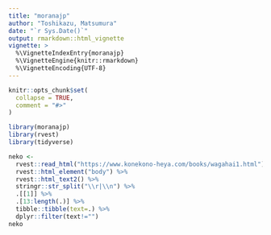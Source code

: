 ```yaml
---
title: "moranajp"
author: "Toshikazu, Matsumura"
date: "`r Sys.Date()`"
output: rmarkdown::html_vignette
vignette: >
  %\VignetteIndexEntry{moranajp}
  %\VignetteEngine{knitr::rmarkdown}
  %\VignetteEncoding{UTF-8}
---
```


```r
knitr::opts_chunk$set(
  collapse = TRUE,
  comment = "#>"
)
```

```r
library(moranajp)
library(rvest)
library(tidyverse)
```

```r
neko <- 
  rvest::read_html("https://www.konekono-heya.com/books/wagahai1.html") %>%
  rvest::html_element("body") %>% 
  rvest::html_text2() %>%
  stringr::str_split("\\r|\\n") %>%
  .[[1]] %>%
  .[13:length(.)] %>%
  tibble::tibble(text=.) %>%
  dplyr::filter(text!="")
neko
```
